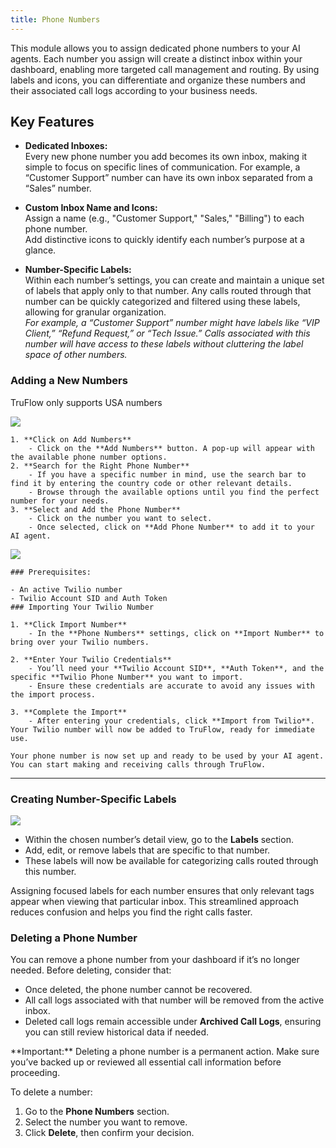 ```yaml
---
title: Phone Numbers
---
```



This module allows you to assign dedicated phone numbers to your AI agents. Each number you assign will create a distinct inbox within your dashboard, enabling more targeted call management and routing. By using labels and icons, you can differentiate and organize these numbers and their associated call logs according to your business needs.

## Key Features

- **Dedicated Inboxes:**  
  Every new phone number you add becomes its own inbox, making it simple to focus on specific lines of communication. For example, a “Customer Support” number can have its own inbox separated from a “Sales” number.

- **Custom Inbox Name and Icons:**  
  Assign a name (e.g., "Customer Support," "Sales," "Billing") to each phone number.  
  Add distinctive icons to quickly identify each number’s purpose at a glance.

- **Number-Specific Labels:**  
  Within each number’s settings, you can create and maintain a unique set of labels that apply only to that number. Any calls routed through that number can be quickly categorized and filtered using these labels, allowing for granular organization.  
  *For example, a “Customer Support” number might have labels like “VIP Client,” “Refund Request,” or “Tech Issue.” Calls associated with this number will have access to these labels without cluttering the label space of other numbers.*


### Adding a New Numbers


<Tabs>
  <Tab title="Adding TruFlow Number">

<Info>TruFlow only supports USA numbers</Info>

<Frame>
  <img src="/images/settings/get_numbers.png" />
</Frame>

    1. **Click on Add Numbers**
        - Click on the **Add Numbers** button. A pop-up will appear with the available phone number options.
    2. **Search for the Right Phone Number**
        - If you have a specific number in mind, use the search bar to find it by entering the country code or other relevant details.
        - Browse through the available options until you find the perfect number for your needs.
    3. **Select and Add the Phone Number**
        - Click on the number you want to select.
        - Once selected, click on **Add Phone Number** to add it to your AI agent.



  </Tab>

  <Tab title="Adding Twilio Number">

<Frame>
  <img src="/images/settings/twilio_numbers.png" />
</Frame>

    ### Prerequisites:

    - An active Twilio number
    - Twilio Account SID and Auth Token
    ### Importing Your Twilio Number

    1. **Click Import Number**
        - In the **Phone Numbers** settings, click on **Import Number** to bring over your Twilio numbers.
        
    2. **Enter Your Twilio Credentials**
        - You’ll need your **Twilio Account SID**, **Auth Token**, and the specific **Twilio Phone Number** you want to import.
        - Ensure these credentials are accurate to avoid any issues with the import process.

    3. **Complete the Import**
        - After entering your credentials, click **Import from Twilio**. Your Twilio number will now be added to TruFlow, ready for immediate use.

    Your phone number is now set up and ready to be used by your AI agent. You can start making and receiving calls through TruFlow.
  </Tab>
</Tabs>

-----

### Creating Number-Specific Labels

<Frame>
  <img src="/images/settings/labels.png" />
</Frame>

   - Within the chosen number’s detail view, go to the **Labels** section.
   - Add, edit, or remove labels that are specific to that number.
   - These labels will now be available for categorizing calls routed through this number.

<InfoNote>
Assigning focused labels for each number ensures that only relevant tags appear when viewing that particular inbox. This streamlined approach reduces confusion and helps you find the right calls faster.
</InfoNote>

### Deleting a Phone Number

You can remove a phone number from your dashboard if it’s no longer needed. Before deleting, consider that:

- Once deleted, the phone number cannot be recovered.
- All call logs associated with that number will be removed from the active inbox.
- Deleted call logs remain accessible under **Archived Call Logs**, ensuring you can still review historical data if needed.

<Warning>
**Important:** Deleting a phone number is a permanent action. Make sure you’ve backed up or reviewed all essential call information before proceeding.
</Warning>

To delete a number:

1. Go to the **Phone Numbers** section.
2. Select the number you want to remove.
3. Click **Delete**, then confirm your decision.
